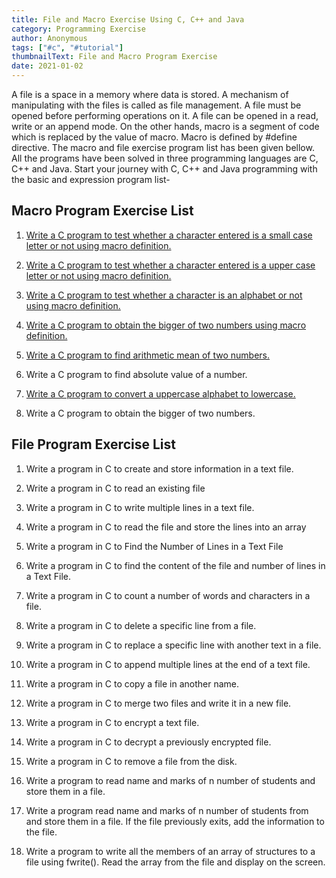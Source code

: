 ```yaml
---
title: File and Macro Exercise Using C, C++ and Java
category: Programming Exercise
author: Anonymous
tags: ["#c", "#tutorial"]
thumbnailText: File and Macro Program Exercise
date: 2021-01-02
---
```

A file is a space in a memory where data is stored. A mechanism of manipulating with the files is called as
file management. A file must be opened before performing operations on it. A file can be opened in a read,
write or an append mode. On the other hands, macro is a segment of code which is replaced by the value of
macro. Macro is defined by #define directive. The macro and file exercise program list has been given bellow.
All the programs have been solved in three programming languages are C, C++ and Java. Start your journey
with C, C++ and Java programming with the basic and expression program list-
## Macro Program Exercise List

1. [Write a C program to test whether a character entered is a small case letter or not using macro definition.](/write-a-c/c/java-program-to-test-whether-a-character-entered-is-a-small-case-letter-or-not-using-macro-definition.)

2. [Write a C program to test whether a character entered is a upper case letter or not using macro definition.](/write-a-c/c/java-program-to-test-whether-a-character-is-an-alphabet-or-not-using-macro-definition.)

3. [Write a C program to test whether a character is an alphabet or not using macro definition.](/write-a-c/c/java-program-to-test-whether-a-character-entered-is-a-small-case-letter-or-not-using-macro-definition.)

4. [Write a C program to obtain the bigger of two numbers using macro definition.](/write-a-c/c/java-program-to-obtain-the-bigger-of-two-numbers.)

5. [Write a C program to find arithmetic mean of two numbers.](/write-a-c/c/java-program-to-find-arithmetic-mean-of-two-numbers.)

6. Write a C program to find absolute value of a number.

7. [Write a C program to convert a uppercase alphabet to lowercase.](/write-a-c/c/java-program-to-convert-a-uppercase-alphabet-to-lowercase.)

8. Write a C program to obtain the bigger of two numbers.

## File Program Exercise List

1. Write a program in C to create and store information in a text file.

2. Write a program in C to read an existing file

3. Write a program in C to write multiple lines in a text file.

4. Write a program in C to read the file and store the lines into an array

5. Write a program in C to Find the Number of Lines in a Text File

6. Write a program in C to find the content of the file and number of lines in a Text File.

7. Write a program in C to count a number of words and characters in a file.

8. Write a program in C to delete a specific line from a file.

9. Write a program in C to replace a specific line with another text in a file.

10. Write a program in C to append multiple lines at the end of a text file.

11. Write a program in C to copy a file in another name.

12. Write a program in C to merge two files and write it in a new file.

13. Write a program in C to encrypt a text file.

14. Write a program in C to decrypt a previously encrypted file.

15. Write a program in C to remove a file from the disk.

16. Write a program to read name and marks of n number of students and store them in a file.

17. Write a program read name and marks of n number of students from and store them in a file. If the file previously exits, add the information to the file.

18. Write a program to write all the members of an array of structures to a file using fwrite(). Read the array from the file and display on the screen.
